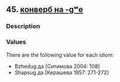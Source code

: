## 45. <a href =  'https://agricolamz.github.io/The_Circassian_Isoglosses_Database/45.html'>конверб на -gʷe</a>
### Description



### Values
There are the following value for each idiom:

* Bzhedug  да [Ситимова 2004: 108] 
* Shapsug  да [Керашева 1957: 271-272] 

